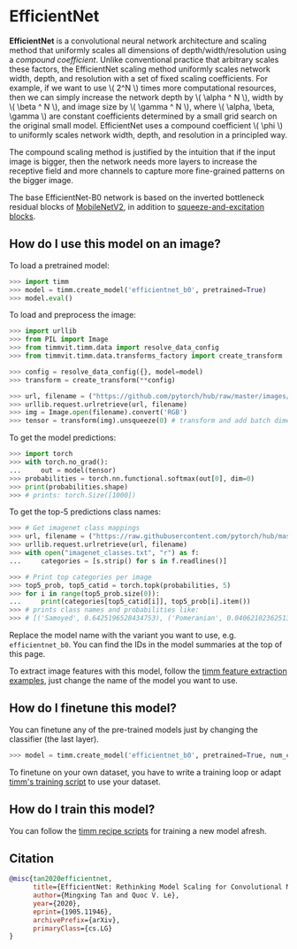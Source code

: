 # EfficientNet

**EfficientNet** is a convolutional neural network architecture and scaling method that uniformly scales all dimensions of depth/width/resolution using a *compound coefficient*. Unlike conventional practice that arbitrary scales  these factors, the EfficientNet scaling method uniformly scales network width, depth, and resolution with a set of fixed scaling coefficients. For example, if we want to use \\( 2^N \\) times more computational resources, then we can simply increase the network depth by \\( \alpha ^ N \\),  width by \\( \beta ^ N \\), and image size by \\( \gamma ^ N \\), where \\( \alpha, \beta, \gamma \\) are constant coefficients determined by a small grid search on the original small model. EfficientNet uses a compound coefficient \\( \phi \\) to uniformly scales network width, depth, and resolution in a  principled way.

The compound scaling method is justified by the intuition that if the input image is bigger, then the network needs more layers to increase the receptive field and more channels to capture more fine-grained patterns on the bigger image.

The base EfficientNet-B0 network is based on the inverted bottleneck residual blocks of [MobileNetV2](https://paperswithcode.com/method/mobilenetv2), in addition to [squeeze-and-excitation blocks](https://paperswithcode.com/method/squeeze-and-excitation-block).

## How do I use this model on an image?

To load a pretrained model:

```py
>>> import timm
>>> model = timm.create_model('efficientnet_b0', pretrained=True)
>>> model.eval()
```

To load and preprocess the image:

```py
>>> import urllib
>>> from PIL import Image
>>> from timmvit.timm.data import resolve_data_config
>>> from timmvit.timm.data.transforms_factory import create_transform

>>> config = resolve_data_config({}, model=model)
>>> transform = create_transform(**config)

>>> url, filename = ("https://github.com/pytorch/hub/raw/master/images/dog.jpg", "dog.jpg")
>>> urllib.request.urlretrieve(url, filename)
>>> img = Image.open(filename).convert('RGB')
>>> tensor = transform(img).unsqueeze(0) # transform and add batch dimension
```

To get the model predictions:

```py
>>> import torch
>>> with torch.no_grad():
...     out = model(tensor)
>>> probabilities = torch.nn.functional.softmax(out[0], dim=0)
>>> print(probabilities.shape)
>>> # prints: torch.Size([1000])
```

To get the top-5 predictions class names:

```py
>>> # Get imagenet class mappings
>>> url, filename = ("https://raw.githubusercontent.com/pytorch/hub/master/imagenet_classes.txt", "imagenet_classes.txt")
>>> urllib.request.urlretrieve(url, filename)
>>> with open("imagenet_classes.txt", "r") as f:
...     categories = [s.strip() for s in f.readlines()]

>>> # Print top categories per image
>>> top5_prob, top5_catid = torch.topk(probabilities, 5)
>>> for i in range(top5_prob.size(0)):
...     print(categories[top5_catid[i]], top5_prob[i].item())
>>> # prints class names and probabilities like:
>>> # [('Samoyed', 0.6425196528434753), ('Pomeranian', 0.04062102362513542), ('keeshond', 0.03186424449086189), ('white wolf', 0.01739676296710968), ('Eskimo dog', 0.011717947199940681)]
```

Replace the model name with the variant you want to use, e.g. `efficientnet_b0`. You can find the IDs in the model summaries at the top of this page.

To extract image features with this model, follow the [timm feature extraction examples](../feature_extraction), just change the name of the model you want to use.

## How do I finetune this model?

You can finetune any of the pre-trained models just by changing the classifier (the last layer).

```py
>>> model = timm.create_model('efficientnet_b0', pretrained=True, num_classes=NUM_FINETUNE_CLASSES)
```
To finetune on your own dataset, you have to write a training loop or adapt [timm's training
script](https://github.com/rwightman/pytorch-image-models/blob/master/train.py) to use your dataset.

## How do I train this model?

You can follow the [timm recipe scripts](../scripts) for training a new model afresh.

## Citation

```BibTeX
@misc{tan2020efficientnet,
      title={EfficientNet: Rethinking Model Scaling for Convolutional Neural Networks},
      author={Mingxing Tan and Quoc V. Le},
      year={2020},
      eprint={1905.11946},
      archivePrefix={arXiv},
      primaryClass={cs.LG}
}
```

<!--
Type: model-index
Collections:
- Name: EfficientNet
  Paper:
    Title: 'EfficientNet: Rethinking Model Scaling for Convolutional Neural Networks'
    URL: https://paperswithcode.com/paper/efficientnet-rethinking-model-scaling-for
Models:
- Name: efficientnet_b0
  In Collection: EfficientNet
  Metadata:
    FLOPs: 511241564
    Parameters: 5290000
    File Size: 21376743
    Architecture:
    - 1x1 Convolution
    - Average Pooling
    - Batch Normalization
    - Convolution
    - Dense Connections
    - Dropout
    - Inverted Residual Block
    - Squeeze-and-Excitation Block
    - Swish
    Tasks:
    - Image Classification
    Training Data:
    - ImageNet
    ID: efficientnet_b0
    Layers: 18
    Crop Pct: '0.875'
    Image Size: '224'
    Interpolation: bicubic
  Code: https://github.com/rwightman/pytorch-image-models/blob/a7f95818e44b281137503bcf4b3e3e94d8ffa52f/timm/models/efficientnet.py#L1002
  Weights: https://github.com/rwightman/pytorch-image-models/releases/download/v0.1-weights/efficientnet_b0_ra-3dd342df.pth
  Results:
  - Task: Image Classification
    Dataset: ImageNet
    Metrics:
      Top 1 Accuracy: 77.71%
      Top 5 Accuracy: 93.52%
- Name: efficientnet_b1
  In Collection: EfficientNet
  Metadata:
    FLOPs: 909691920
    Parameters: 7790000
    File Size: 31502706
    Architecture:
    - 1x1 Convolution
    - Average Pooling
    - Batch Normalization
    - Convolution
    - Dense Connections
    - Dropout
    - Inverted Residual Block
    - Squeeze-and-Excitation Block
    - Swish
    Tasks:
    - Image Classification
    Training Data:
    - ImageNet
    ID: efficientnet_b1
    Crop Pct: '0.875'
    Image Size: '240'
    Interpolation: bicubic
  Code: https://github.com/rwightman/pytorch-image-models/blob/a7f95818e44b281137503bcf4b3e3e94d8ffa52f/timm/models/efficientnet.py#L1011
  Weights: https://github.com/rwightman/pytorch-image-models/releases/download/v0.1-weights/efficientnet_b1-533bc792.pth
  Results:
  - Task: Image Classification
    Dataset: ImageNet
    Metrics:
      Top 1 Accuracy: 78.71%
      Top 5 Accuracy: 94.15%
- Name: efficientnet_b2
  In Collection: EfficientNet
  Metadata:
    FLOPs: 1265324514
    Parameters: 9110000
    File Size: 36788104
    Architecture:
    - 1x1 Convolution
    - Average Pooling
    - Batch Normalization
    - Convolution
    - Dense Connections
    - Dropout
    - Inverted Residual Block
    - Squeeze-and-Excitation Block
    - Swish
    Tasks:
    - Image Classification
    Training Data:
    - ImageNet
    ID: efficientnet_b2
    Crop Pct: '0.875'
    Image Size: '260'
    Interpolation: bicubic
  Code: https://github.com/rwightman/pytorch-image-models/blob/a7f95818e44b281137503bcf4b3e3e94d8ffa52f/timm/models/efficientnet.py#L1020
  Weights: https://github.com/rwightman/pytorch-image-models/releases/download/v0.1-weights/efficientnet_b2_ra-bcdf34b7.pth
  Results:
  - Task: Image Classification
    Dataset: ImageNet
    Metrics:
      Top 1 Accuracy: 80.38%
      Top 5 Accuracy: 95.08%
- Name: efficientnet_b2a
  In Collection: EfficientNet
  Metadata:
    FLOPs: 1452041554
    Parameters: 9110000
    File Size: 49369973
    Architecture:
    - 1x1 Convolution
    - Average Pooling
    - Batch Normalization
    - Convolution
    - Dense Connections
    - Dropout
    - Inverted Residual Block
    - Squeeze-and-Excitation Block
    - Swish
    Tasks:
    - Image Classification
    Training Data:
    - ImageNet
    ID: efficientnet_b2a
    Crop Pct: '1.0'
    Image Size: '288'
    Interpolation: bicubic
  Code: https://github.com/rwightman/pytorch-image-models/blob/a7f95818e44b281137503bcf4b3e3e94d8ffa52f/timm/models/efficientnet.py#L1029
  Weights: https://github.com/rwightman/pytorch-image-models/releases/download/v0.1-weights/efficientnet_b3_ra2-cf984f9c.pth
  Results:
  - Task: Image Classification
    Dataset: ImageNet
    Metrics:
      Top 1 Accuracy: 80.61%
      Top 5 Accuracy: 95.32%
- Name: efficientnet_b3
  In Collection: EfficientNet
  Metadata:
    FLOPs: 2327905920
    Parameters: 12230000
    File Size: 49369973
    Architecture:
    - 1x1 Convolution
    - Average Pooling
    - Batch Normalization
    - Convolution
    - Dense Connections
    - Dropout
    - Inverted Residual Block
    - Squeeze-and-Excitation Block
    - Swish
    Tasks:
    - Image Classification
    Training Data:
    - ImageNet
    ID: efficientnet_b3
    Crop Pct: '0.904'
    Image Size: '300'
    Interpolation: bicubic
  Code: https://github.com/rwightman/pytorch-image-models/blob/a7f95818e44b281137503bcf4b3e3e94d8ffa52f/timm/models/efficientnet.py#L1038
  Weights: https://github.com/rwightman/pytorch-image-models/releases/download/v0.1-weights/efficientnet_b3_ra2-cf984f9c.pth
  Results:
  - Task: Image Classification
    Dataset: ImageNet
    Metrics:
      Top 1 Accuracy: 82.08%
      Top 5 Accuracy: 96.03%
- Name: efficientnet_b3a
  In Collection: EfficientNet
  Metadata:
    FLOPs: 2600628304
    Parameters: 12230000
    File Size: 49369973
    Architecture:
    - 1x1 Convolution
    - Average Pooling
    - Batch Normalization
    - Convolution
    - Dense Connections
    - Dropout
    - Inverted Residual Block
    - Squeeze-and-Excitation Block
    - Swish
    Tasks:
    - Image Classification
    Training Data:
    - ImageNet
    ID: efficientnet_b3a
    Crop Pct: '1.0'
    Image Size: '320'
    Interpolation: bicubic
  Code: https://github.com/rwightman/pytorch-image-models/blob/a7f95818e44b281137503bcf4b3e3e94d8ffa52f/timm/models/efficientnet.py#L1047
  Weights: https://github.com/rwightman/pytorch-image-models/releases/download/v0.1-weights/efficientnet_b3_ra2-cf984f9c.pth
  Results:
  - Task: Image Classification
    Dataset: ImageNet
    Metrics:
      Top 1 Accuracy: 82.25%
      Top 5 Accuracy: 96.11%
- Name: efficientnet_em
  In Collection: EfficientNet
  Metadata:
    FLOPs: 3935516480
    Parameters: 6900000
    File Size: 27927309
    Architecture:
    - 1x1 Convolution
    - Average Pooling
    - Batch Normalization
    - Convolution
    - Dense Connections
    - Dropout
    - Inverted Residual Block
    - Squeeze-and-Excitation Block
    - Swish
    Tasks:
    - Image Classification
    Training Data:
    - ImageNet
    ID: efficientnet_em
    Crop Pct: '0.882'
    Image Size: '240'
    Interpolation: bicubic
  Code: https://github.com/rwightman/pytorch-image-models/blob/a7f95818e44b281137503bcf4b3e3e94d8ffa52f/timm/models/efficientnet.py#L1118
  Weights: https://github.com/rwightman/pytorch-image-models/releases/download/v0.1-weights/efficientnet_em_ra2-66250f76.pth
  Results:
  - Task: Image Classification
    Dataset: ImageNet
    Metrics:
      Top 1 Accuracy: 79.26%
      Top 5 Accuracy: 94.79%
- Name: efficientnet_es
  In Collection: EfficientNet
  Metadata:
    FLOPs: 2317181824
    Parameters: 5440000
    File Size: 22003339
    Architecture:
    - 1x1 Convolution
    - Average Pooling
    - Batch Normalization
    - Convolution
    - Dense Connections
    - Dropout
    - Inverted Residual Block
    - Squeeze-and-Excitation Block
    - Swish
    Tasks:
    - Image Classification
    Training Data:
    - ImageNet
    ID: efficientnet_es
    Crop Pct: '0.875'
    Image Size: '224'
    Interpolation: bicubic
  Code: https://github.com/rwightman/pytorch-image-models/blob/a7f95818e44b281137503bcf4b3e3e94d8ffa52f/timm/models/efficientnet.py#L1110
  Weights: https://github.com/rwightman/pytorch-image-models/releases/download/v0.1-weights/efficientnet_es_ra-f111e99c.pth
  Results:
  - Task: Image Classification
    Dataset: ImageNet
    Metrics:
      Top 1 Accuracy: 78.09%
      Top 5 Accuracy: 93.93%
- Name: efficientnet_lite0
  In Collection: EfficientNet
  Metadata:
    FLOPs: 510605024
    Parameters: 4650000
    File Size: 18820005
    Architecture:
    - 1x1 Convolution
    - Average Pooling
    - Batch Normalization
    - Convolution
    - Dense Connections
    - Dropout
    - Inverted Residual Block
    - Squeeze-and-Excitation Block
    - Swish
    Tasks:
    - Image Classification
    Training Data:
    - ImageNet
    ID: efficientnet_lite0
    Crop Pct: '0.875'
    Image Size: '224'
    Interpolation: bicubic
  Code: https://github.com/rwightman/pytorch-image-models/blob/a7f95818e44b281137503bcf4b3e3e94d8ffa52f/timm/models/efficientnet.py#L1163
  Weights: https://github.com/rwightman/pytorch-image-models/releases/download/v0.1-weights/efficientnet_lite0_ra-37913777.pth
  Results:
  - Task: Image Classification
    Dataset: ImageNet
    Metrics:
      Top 1 Accuracy: 75.5%
      Top 5 Accuracy: 92.51%
-->

